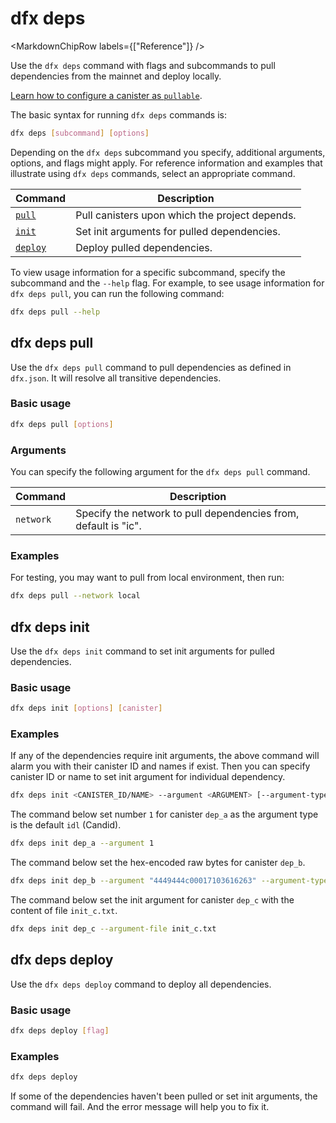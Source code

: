 
# dfx deps

<MarkdownChipRow labels={["Reference"]} />

Use the `dfx deps` command with flags and subcommands to pull dependencies from the mainnet and deploy locally.

[Learn how to configure a canister as `pullable`](https://internetcomputer.org/docs/building-apps/advanced/using-third-party-canisters).

The basic syntax for running `dfx deps` commands is:

``` bash
dfx deps [subcommand] [options]
```

Depending on the `dfx deps` subcommand you specify, additional arguments, options, and flags might apply. For reference information and examples that illustrate using `dfx deps` commands, select an appropriate command.

| Command                      | Description                                    |
| ---------------------------- | ---------------------------------------------- |
| [`pull`](#dfx-deps-pull)     | Pull canisters upon which the project depends. |
| [`init`](#dfx-deps-init)     | Set init arguments for pulled dependencies.    |
| [`deploy`](#dfx-deps-deploy) | Deploy pulled dependencies.                    |

To view usage information for a specific subcommand, specify the subcommand and the `--help` flag. For example, to see usage information for `dfx deps pull`, you can run the following command:

``` bash
dfx deps pull --help
```

## dfx deps pull

Use the `dfx deps pull` command to pull dependencies as defined in `dfx.json`. It will resolve all transitive dependencies.

### Basic usage

``` bash
dfx deps pull [options]
```

### Arguments

You can specify the following argument for the `dfx deps pull` command.

| Command   | Description                                                     |
| --------- | --------------------------------------------------------------- |
| `network` | Specify the network to pull dependencies from, default is "ic". |

### Examples

For testing, you may want to pull from local environment, then run:

```bash
dfx deps pull --network local
```

## dfx deps init

Use the `dfx deps init` command to set init arguments for pulled dependencies.

### Basic usage

``` bash
dfx deps init [options] [canister]
```

### Examples

If any of the dependencies require init arguments, the above command will alarm you with their canister ID and names if exist. Then you can specify canister ID or name to set init argument for individual dependency.

```bash
dfx deps init <CANISTER_ID/NAME> --argument <ARGUMENT> [--argument-type <TYPE>]
```

The command below set number `1` for canister `dep_a` as the argument type is the default `idl` (Candid).

```bash
dfx deps init dep_a --argument 1
```

The command below set the hex-encoded raw bytes for canister `dep_b`.

```bash
dfx deps init dep_b --argument "4449444c00017103616263" --argument-type raw
```

The command below set the init argument for canister `dep_c` with the content of file `init_c.txt`.

```bash
dfx deps init dep_c --argument-file init_c.txt
```

## dfx deps deploy

Use the `dfx deps deploy` command to deploy all dependencies.

### Basic usage

``` bash
dfx deps deploy [flag]
```

### Examples

``` bash
dfx deps deploy
```

If some of the dependencies haven't been pulled or set init arguments, the command will fail. And the error message will help you to fix it.
